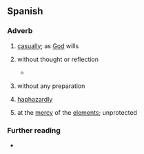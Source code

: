 ==Spanish==

===Adverb===
{{head|es|adverb}}

# {{lb|es|idiom}} [[casually]]; as [[God]] wills
# {{lb|es|idiom}} without thought or reflection
#* {{quote-book|es|passage=En la tertulia o el teatro escoge su asiento '''a la buena de Dios''', sin caer en la cuenta de que hay luces que achagrinan la piel, turban la armonía del color y de las líneas y echan diez años encima.|year=1905|author={{w|Santiago Ramón y Cajal}}|title=El pesimista corregido|translation=In the social gathering or the theater he chooses his seat '''at the mercy of God''', without taking into consideration that there are lights that will ache his skin, disturb the harmony of color and lines and will add ten years to his appearance.}}
# {{lb|es|idiom}} without any preparation
# {{lb|es|idiom}} [[haphazardly]]
# {{lb|es|idiom}} at the [[mercy]] of the [[element]]s; unprotected

===Further reading===
* {{R:es:DRAE}}